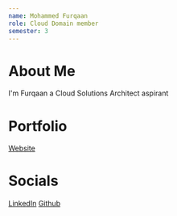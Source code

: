 ```yaml
---
name: Mohammed Furqaan
role: Cloud Domain member
semester: 3
---
```


# About Me

I'm Furqaan a Cloud Solutions Architect aspirant 

# Portfolio

[Website](https://mfurqaan31.github.io/)

# Socials

[LinkedIn](https://www.linkedin.com/in/mohammedfurqaan31/)
[Github](https://github.com/mfurqaan31)